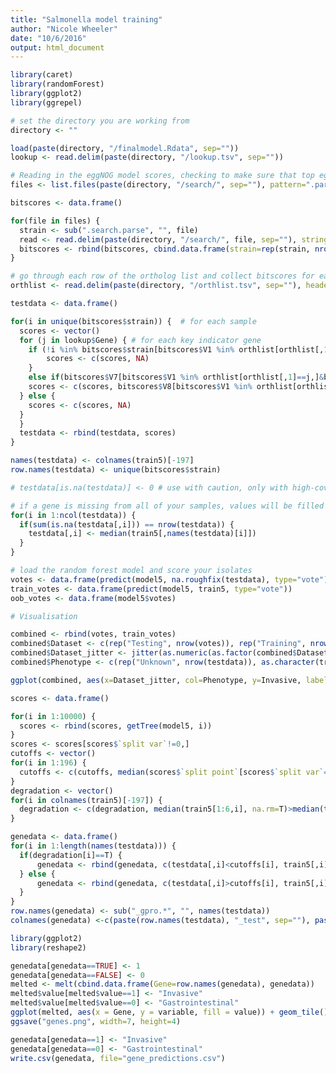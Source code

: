 ```yaml
---
title: "Salmonella model training"
author: "Nicole Wheeler"
date: "10/6/2016"
output: html_document
---
```


```r
library(caret)
library(randomForest)
library(ggplot2)
library(ggrepel)

# set the directory you are working from
directory <- ""

load(paste(directory, "/finalmodel.Rdata", sep=""))
lookup <- read.delim(paste(directory, "/lookup.tsv", sep=""))

# Reading in the eggNOG model scores, checking to make sure that top eggNOG model hit for each protein in the orthogroup is the same
files <- list.files(paste(directory, "/search/", sep=""), pattern=".parse")

bitscores <- data.frame()

for(file in files) {
  strain <- sub(".search.parse", "", file)
  read <- read.delim(paste(directory, "/search/", file, sep=""), stringsAsFactors=F, comment.char="@", header=F)
  bitscores <- rbind(bitscores, cbind.data.frame(strain=rep(strain, nrow(read)), read))
}

# go through each row of the ortholog list and collect bitscores for each gene - FIX THIS - need to be comparing the right gene to the right model
orthlist <- read.delim(paste(directory, "/orthlist.tsv", sep=""), header=T, stringsAsFactors=F)

testdata <- data.frame()

for(i in unique(bitscores$strain)) {  # for each sample
  scores <- vector()
  for (j in lookup$Gene) { # for each key indicator gene
    if (!i %in% bitscores$strain[bitscores$V1 %in% orthlist[orthlist[,1]==j,]]) {
        scores <- c(scores, NA)
    }
    else if(bitscores$V7[bitscores$V1 %in% orthlist[orthlist[,1]==j,]&bitscores$strain==i&bitscores$V4==lookup$Model[lookup$Gene==j]][1]<0.0001) { # if the E-value looks reasonable
    scores <- c(scores, bitscores$V8[bitscores$V1 %in% orthlist[orthlist[,1]==j,]&bitscores$strain==i&bitscores$V4==lookup$Model[lookup$Gene==j]][1])
  } else {
    scores <- c(scores, NA)
  }
  }
  testdata <- rbind(testdata, scores)
}

names(testdata) <- colnames(train5)[-197]
row.names(testdata) <- unique(bitscores$strain)

# testdata[is.na(testdata)] <- 0 # use with caution, only with high-coverage genomes

# if a gene is missing from all of your samples, values will be filled in based on the median observed in our training data
for(i in 1:ncol(testdata)) {
  if(sum(is.na(testdata[,i])) == nrow(testdata)) {
    testdata[,i] <- median(train5[,names(testdata)[i]])
  }
}

# load the random forest model and score your isolates
votes <- data.frame(predict(model5, na.roughfix(testdata), type="vote"))
train_votes <- data.frame(predict(model5, train5, type="vote"))
oob_votes <- data.frame(model5$votes)

# Visualisation

combined <- rbind(votes, train_votes)
combined$Dataset <- c(rep("Testing", nrow(votes)), rep("Training", nrow(train_votes)))
combined$Dataset_jitter <- jitter(as.numeric(as.factor(combined$Dataset)), amount=0.4)
combined$Phenotype <- c(rep("Unknown", nrow(testdata)), as.character(train5$class))

ggplot(combined, aes(x=Dataset_jitter, col=Phenotype, y=Invasive, label=row.names(combined))) + geom_point() + geom_text_repel() + coord_flip() + theme_bw() + ylim(0, 1.1) + xlab("") + ylab("Invasiveness index") + geom_hline(yintercept = 0.5)
```


```r
scores <- data.frame()

for(i in 1:10000) {
  scores <- rbind(scores, getTree(model5, i))
}
scores <- scores[scores$`split var`!=0,]
cutoffs <- vector()
for(i in 1:196) {
  cutoffs <- c(cutoffs, median(scores$`split point`[scores$`split var`==i]))
}
degradation <- vector()
for(i in colnames(train5)[-197]) {
  degradation <- c(degradation, median(train5[1:6,i], na.rm=T)>median(train5[7:15,i], na.rm=T))
}

genedata <- data.frame()
for(i in 1:length(names(testdata))) {
  if(degradation[i]==T) {
      genedata <- rbind(genedata, c(testdata[,i]<cutoffs[i], train5[,i]<cutoffs[i]))
  } else {
      genedata <- rbind(genedata, c(testdata[,i]>cutoffs[i], train5[,i]>cutoffs[i]))
  }
}
row.names(genedata) <- sub("_gpro.*", "", names(testdata))
colnames(genedata) <-c(paste(row.names(testdata), "_test", sep=""), paste(row.names(train5), "_train", sep=""))

library(ggplot2)
library(reshape2)

genedata[genedata==TRUE] <- 1
genedata[genedata==FALSE] <- 0
melted <- melt(cbind.data.frame(Gene=row.names(genedata), genedata))
melted$value[melted$value==1] <- "Invasive"
melted$value[melted$value==0] <- "Gastrointestinal"
ggplot(melted, aes(x = Gene, y = variable, fill = value)) + geom_tile() + scale_fill_manual("Prediction", values=c("black", "white")) + theme(axis.text.x=element_blank(), axis.ticks.x=element_blank())
ggsave("genes.png", width=7, height=4)

genedata[genedata==1] <- "Invasive"
genedata[genedata==0] <- "Gastrointestinal"
write.csv(genedata, file="gene_predictions.csv")
```


